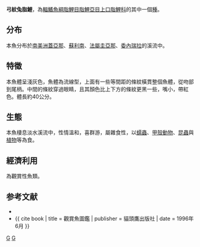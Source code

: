 {{Speciesbox 
| genus = Leporinus
| species = arcus
| authority = [[Eigenmann|Eigenmann]], 1912
| status = NE
| status_system = IUCN3.1
}}
'''弓紋兔脂鯉'''，為[[輻鰭魚綱|輻鰭魚綱]][[脂鯉目|脂鯉目]][[脂鯉亞目|脂鯉亞目]][[上口脂鯉科|上口脂鯉科]]的其中一個[[種|種]]。

==分布==
本魚分布於[[南美洲|南美洲]][[蓋亞那|蓋亞那]]、[[蘇利南|蘇利南]]、[[法屬圭亞那|法屬圭亞那]]、[[委內瑞拉|委內瑞拉]]的溪流中。

==特徵==
本魚體呈淺灰色，魚體為流線型，上面有一些等間距的條紋橫貫整個魚體，從吻部到尾柄。中間的條紋穿過眼睛，且其顏色比上下方的條紋更黑一些，嘴小，帶紅色。體長約40公分。

==生態==
本魚棲息淡水溪流中，性情溫和，喜群游，屬雜食性，以[[蠕蟲|蠕蟲]]、[[甲殼動物|甲殼動物]]、[[昆蟲|昆蟲]]與[[植物|植物]]等為食。

==經濟利用==
為觀賞性魚類。

==参考文献==
{{refbegin}}
*{{FishBase_species|genus=Leporinus|species=arcus|year=2011|month=12}}
*{{ cite book | title = 觀賞魚圖鑑 | publisher = 貓頭鷹出版社 | date = 1996年6月 }}
{{refend}}
{{Taxonbar}}

[[Category:觀賞魚|G]]
[[Category:兔脂鯉屬|G]]